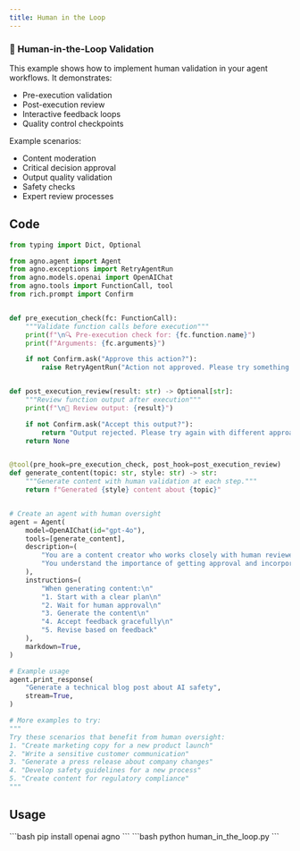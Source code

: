 ```yaml
---
title: Human in the Loop
---
```


### 👥 Human-in-the-Loop Validation

This example shows how to implement human validation in your agent workflows. It demonstrates:
- Pre-execution validation
- Post-execution review
- Interactive feedback loops
- Quality control checkpoints

Example scenarios:
- Content moderation
- Critical decision approval
- Output quality validation
- Safety checks
- Expert review processes

## Code

```python human_in_the_loop.py
from typing import Dict, Optional

from agno.agent import Agent
from agno.exceptions import RetryAgentRun
from agno.models.openai import OpenAIChat
from agno.tools import FunctionCall, tool
from rich.prompt import Confirm


def pre_execution_check(fc: FunctionCall):
    """Validate function calls before execution"""
    print(f"\n🔍 Pre-execution check for: {fc.function.name}")
    print(f"Arguments: {fc.arguments}")

    if not Confirm.ask("Approve this action?"):
        raise RetryAgentRun("Action not approved. Please try something else.")


def post_execution_review(result: str) -> Optional[str]:
    """Review function output after execution"""
    print(f"\n📝 Review output: {result}")

    if not Confirm.ask("Accept this output?"):
        return "Output rejected. Please try again with different approach."
    return None


@tool(pre_hook=pre_execution_check, post_hook=post_execution_review)
def generate_content(topic: str, style: str) -> str:
    """Generate content with human validation at each step."""
    return f"Generated {style} content about {topic}"


# Create an agent with human oversight
agent = Agent(
    model=OpenAIChat(id="gpt-4o"),
    tools=[generate_content],
    description=(
        "You are a content creator who works closely with human reviewers. "
        "You understand the importance of getting approval and incorporating feedback."
    ),
    instructions=(
        "When generating content:\n"
        "1. Start with a clear plan\n"
        "2. Wait for human approval\n"
        "3. Generate the content\n"
        "4. Accept feedback gracefully\n"
        "5. Revise based on feedback"
    ),
    markdown=True,
)

# Example usage
agent.print_response(
    "Generate a technical blog post about AI safety",
    stream=True,
)

# More examples to try:
"""
Try these scenarios that benefit from human oversight:
1. "Create marketing copy for a new product launch"
2. "Write a sensitive customer communication"
3. "Generate a press release about company changes"
4. "Develop safety guidelines for a new process"
5. "Create content for regulatory compliance"
"""
```

## Usage

<Steps>
  <Snippet file="create-venv-step.mdx" />

  <Step title="Install libraries">
    ```bash
    pip install openai agno
    ```
  </Step>

  <Step title="Run the agent">
    ```bash
    python human_in_the_loop.py
    ```
  </Step>

</Steps>